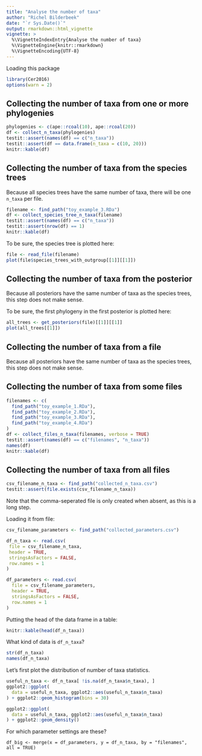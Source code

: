 ```yaml
---
title: "Analyse the number of taxa"
author: "Richel Bilderbeek"
date: "`r Sys.Date()`"
output: rmarkdown::html_vignette
vignette: >
  %\VignetteIndexEntry{Analyse the number of taxa}
  %\VignetteEngine{knitr::rmarkdown}
  %\VignetteEncoding{UTF-8}
---
```


Loading this package

```r
library(Cer2016)
options(warn = 2)
```

## Collecting the number of taxa from one or more phylogenies

```r
phylogenies <- c(ape::rcoal(10), ape::rcoal(20))
df <- collect_n_taxa(phylogenies)
testit::assert(names(df) == c("n_taxa"))
testit::assert(df == data.frame(n_taxa = c(10, 20)))
knitr::kable(df)
```

## Collecting the number of taxa from the species trees

Because all species trees have the same number
of taxa, there will be one `n_taxa` per file.

```r
filename <- find_path("toy_example_3.RDa")
df <- collect_species_tree_n_taxa(filename)
testit::assert(names(df) == c("n_taxa"))
testit::assert(nrow(df) == 1)
knitr::kable(df)
```

To be sure, the species tree is plotted here:

```r
file <- read_file(filename)
plot(file$species_trees_with_outgroup[[1]][[1]])
```

## Collecting the number of taxa from the posterior

Because all posteriors have the same number
of taxa as the species trees, this step does
not make sense.

To be sure, the first phylogeny in the first posterior is plotted here:

```r
all_trees <- get_posteriors(file)[[1]][[1]]
plot(all_trees[[1]])
```

## Collecting the number of taxa from a file

Because all posteriors have the same number
of taxa as the species trees, this step does
not make sense.

## Collecting the number of taxa from some files

```r
filenames <- c(
  find_path("toy_example_1.RDa"),
  find_path("toy_example_2.RDa"),
  find_path("toy_example_3.RDa"),
  find_path("toy_example_4.RDa")
)
df <- collect_files_n_taxa(filenames, verbose = TRUE)
testit::assert(names(df) == c("filenames", "n_taxa"))
names(df)
knitr::kable(df)
```

## Collecting the number of taxa from all files

```r
csv_filename_n_taxa <- find_path("collected_n_taxa.csv")
testit::assert(file.exists(csv_filename_n_taxa))
```

Note that the comma-seperated file is only created when absent,
as this is a long step.

Loading it from file:

```r
csv_filename_parameters <- find_path("collected_parameters.csv")

df_n_taxa <- read.csv(
 file = csv_filename_n_taxa, 
 header = TRUE, 
 stringsAsFactors = FALSE, 
 row.names = 1
)

df_parameters <- read.csv(
  file = csv_filename_parameters, 
  header = TRUE, 
  stringsAsFactors = FALSE, 
  row.names = 1
)
```

Putting the head of the data frame in a table:

```r
knitr::kable(head(df_n_taxa))
```

What kind of data is `df_n_taxa`?

```r
str(df_n_taxa)
names(df_n_taxa)
```

Let's first plot the distribution of number of taxa statistics.

```r
useful_n_taxa <- df_n_taxa[ !is.na(df_n_taxa$n_taxa), ]
ggplot2::ggplot(
  data = useful_n_taxa, ggplot2::aes(useful_n_taxa$n_taxa)
) + ggplot2::geom_histogram(bins = 30)
```

```r
ggplot2::ggplot(
  data = useful_n_taxa, ggplot2::aes(useful_n_taxa$n_taxa)
) + ggplot2::geom_density()
```

For which parameter settings are these?

```
df_big <- merge(x = df_parameters, y = df_n_taxa, by = "filenames", all = TRUE)



```
